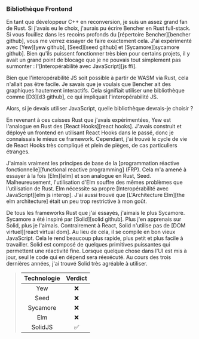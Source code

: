 ### Bibliothèque Frontend

En tant que développeur C++ en reconversion, je suis un assez grand fan de Rust. Si j'avais eu le choix, j'aurais pu écrire Bencher en Rust full-stack. Si vous fouillez dans les recoins profonds du [répertoire Bencher][bencher github], vous me verrez essayer de faire exactement cela. J'ai expérimenté avec [Yew][yew github], [Seed][seed github] et [Sycamore][sycamore github]. Bien qu'ils puissent fonctionner très bien pour certains projets, il y avait un grand point de blocage que je ne pouvais tout simplement pas surmonter : l'[Interopérabilité avec JavaScript][js ffi].

Bien que l'interopérabilité JS soit possible à partir de WASM via Rust, cela n'allait pas être facile. Je savais que je voulais que Bencher ait des graphiques hautement interactifs. Cela signifiait utiliser une bibliothèque comme [D3][d3 github], ce qui impliquait l'interopérabilité JS.

Alors, si je devais utiliser JavaScript, quelle bibliothèque devrais-je choisir ?

En revenant à ces caisses Rust que j'avais expérimentées, Yew est l'analogue en Rust des [React Hooks][react hooks]. J'avais construit et déployé un frontend en utilisant React Hooks dans le passé, donc je connaissais le mieux ce framework. Cependant, j'ai trouvé le cycle de vie de React Hooks très compliqué et plein de pièges, de cas particuliers étranges.

J'aimais vraiment les principes de base de la [programmation réactive fonctionnelle][functional reactive programming] (FRP). Cela m'a amené à essayer à la fois [Elm][elm] et son analogue en Rust, Seed. Malheureusement, l'utilisation d'Elm souffre des mêmes problèmes que l'utilisation de Rust. Elm nécessite sa propre [Interopérabilité avec JavaScript][elm js interop]. J'ai aussi trouvé que [L'Architecture Elm][the elm architecture] était un peu trop restrictive à mon goût.

De tous les frameworks Rust que j'ai essayés, j'aimais le plus Sycamore. Sycamore a été inspiré par [Solid][solid github]. Plus j'en apprenais sur Solid, plus je l'aimais. Contrairement à React, Solid n'utilise pas de [DOM virtuel][react virtual dom]. Au lieu de cela, il se compile en bon vieux JavaScript. Cela le rend beaucoup plus rapide, plus petit et plus facile à travailler. Solid est composé de quelques primitives puissantes qui permettent une réactivité fine. Lorsque quelque chose dans l'UI est mis à jour, seul le code qui en dépend sera réexécuté. Au cours des trois dernières années, j'ai trouvé Solid très agréable à utiliser.

> | Technologie | Verdict |
> | :---------: | :-----: |
> |    Yew     |    ❌    |
> |    Seed    |    ❌    |
> |  Sycamore  |    ❌    |
> |    Elm     |    ❌    |
> |  SolidJS   |    ✅    |
